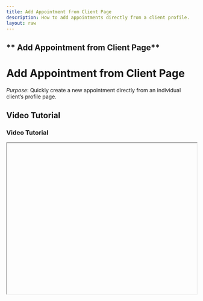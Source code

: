 ```yaml
---
title: Add Appointment from Client Page
description: How to add appointments directly from a client profile.
layout: raw
---
```



<div className="mdx-content">

## ** Add Appointment from Client Page**

<h1 className="text-3xl font-bold text-gray-900 mb-4">Add Appointment from Client Page</h1>  

*Purpose*: Quickly create a new appointment directly from an individual client’s profile page.

## Video Tutorial

<h3 className="text-xl font-medium text-gray-800 mb-2">Video Tutorial</h3>

<iframe
  width="100%"
  height="400"
  title="Add appointment from client page tutorial"
  allowFullScreen
  className="rounded-lg"
/>

---

## Steps:

<h2 className="text-2xl font-semibold text-gray-800 mt-8 mb-4">Step-by-step Instructions</h2>

❶ **Go to the Clients Page**  
From the dashboard, navigate to the **Clients** page.

❷ **Locate the Client**  
Find the client you want to book for, then click the **three-dot menu** on their row.

❸ **Select “Add Appointment”**  
Choose **“Add Appointment”** from the dropdown menu.

❹ **Fill in Appointment Details**  
The **Appointment Creation Panel** will appear on the right. Enter:
- **Venue**  
- **Date and Time**  
- **Services**  
- **Assigned Staff**  
- **Status** (New, Confirmed, etc.)

❺ **Create the Appointment**  
Click **“Create Appointment”** once all details are completed.

❻ **Confirmation**  
A success message will appear, and the client’s appointment count will be updated.

---

**Tip for Staff**:  
This method is especially useful when handling a client query over phone or chat and booking in real time.

<div className="space-y-4 mt-6">

<div className="my-10 border-t border-gray-200" />

## More questions about this

<h3 className="text-xl font-semibold text-black mb-4 mt-10"> More questions about this?</h3>
</div>
<div className="space-y-4 mt-6">
  <details className="bg-white rounded-md p-4 border border-gray-300">
  <summary
    className="font-medium text-base text-gray-900"
    style={{
      backgroundColor: 'transparent',
      outline: 'none',
      cursor: 'pointer',
      userSelect: 'none',
      listStyle: 'none',
    }}
  >Can I edit the appointment after creating it?</summary>
   <p className="mt-2 text-sm text-gray-700">
      Yes, go to the Calendar or Appointments section to edit any appointment.
    </p>
  </details>

  <details className="bg-white rounded-md p-4 border border-gray-300">
  <summary
    className="font-medium text-base text-gray-900"
    style={{
      backgroundColor: 'transparent',
      outline: 'none',
      cursor: 'pointer',
      userSelect: 'none',
      listStyle: 'none',
    }}
  >What if I don’t see the “Add Appointment” option?</summary>
    <p className="mt-2 text-sm text-gray-700">
      Make sure the client exists in the system and you have the correct permissions.
    </p>
  </details>
</div>
</div>

---

<div className="space-y-4 mt-6">

<div className="my-10 border-t border-gray-200" />

<div className="mdx-content mt-10">

Was this article helpful?

<div style={{ display: 'flex', gap: '1rem' }}>
  <button style={{ padding: '0.5rem', borderRadius: '9999px', backgroundColor: '#f0f0f0' }}>
    👍
  </button>
  <button style={{ padding: '0.5rem', borderRadius: '9999px', backgroundColor: '#f0f0f0' }}>
    👎
  </button>
</div>
</div>

---
</div>
